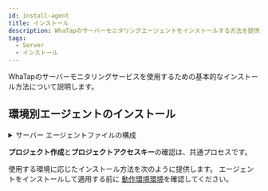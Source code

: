 ```yaml
---
id: install-agent
title: インストール
description: WhaTapのサーバーモニタリングエージェントをインストールする方法を提供します。
tags:
  - Server
  - インストール
---
```



WhaTapのサーバーモニタリングサービスを使用するための基本的なインストール方法について説明します。


<Agentsignupguide />

<Youtube ko='ZLPbs0jnF9k' en='GHev0jbMrIQ' ja='GHev0jbMrIQ' />


<Createprojectv2 />


<Accesskey />

## 環境別エージェントのインストール

<details>
<summary>サーバー エージェントファイルの構成</summary>


<Svcpf />


<Svlfcpf />


<Svwcpf />

</details>

**プロジェクト作成**と**プロジェクトアクセスキー**の確認は、共通プロセスです。 

使用する環境に応じたインストール方法を次のように提供します。 エージェントをインストールして適用する前に [動作環境環境](supported-spec)を確認してください。

<DocCardList/>
